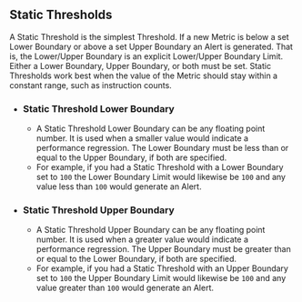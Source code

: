 ## Static Thresholds

A Static Threshold is the simplest Threshold.
If a new Metric is below a set Lower Boundary or above a set Upper Boundary an Alert is generated.
That is, the Lower/Upper Boundary is an explicit Lower/Upper Boundary Limit.
Either a Lower Boundary, Upper Boundary, or both must be set.
Static Thresholds work best when the value of the Metric should stay within a constant range,
such as instruction counts.

- ### Static Threshold Lower Boundary
  - A Static Threshold Lower Boundary can be any floating point number.
It is used when a smaller value would indicate a performance regression.
The Lower Boundary must be less than or equal to the Upper Boundary, if both are specified.
  - For example, if you had a Static Threshold with a Lower Boundary set to `100`
the Lower Boundary Limit would likewise be `100` and
any value less than `100` would generate an Alert.
- ### Static Threshold Upper Boundary
  - A Static Threshold Upper Boundary can be any floating point number.
It is used when a greater value would indicate a performance regression.
The Upper Boundary must be greater than or equal to the Lower Boundary, if both are specified.
  - For example, if you had a Static Threshold with an Upper Boundary set to `100`
the Upper Boundary Limit would likewise be `100` and
any value greater than `100` would generate an Alert.
